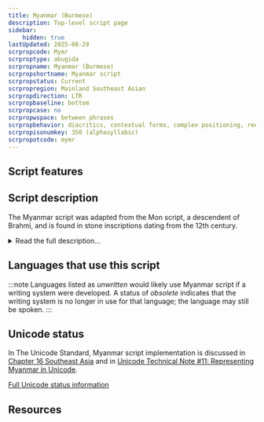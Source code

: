 ```yaml
---
title: Myanmar (Burmese)
description: Top-level script page
sidebar:
    hidden: true
lastUpdated: 2025-08-29
scrpropcode: Mymr
scrproptype: abugida
scrpropname: Myanmar (Burmese)
scrpropshortname: Myanmar script
scrpropstatus: Current
scrpropregion: Mainland Southeast Asian
scrpropdirection: LTR
scrpropbaseline: bottom
scrpropcase: no
scrpropwspace: between phrases
scrpropbehavior: diacritics, contextual forms, complex positioning, reordering, split graphs, required ligatures
scrpropisonumkey: 350 (alphasyllabic)
scrpropotcode: mymr
---
```



## Script features

<ScriptInfo />

## Script description

The Myanmar script was adapted from the Mon script, a descendent of Brahmi, and is found in stone inscriptions dating from the 12th century.

<details>
<summary>Read the full description...</summary>It is used for writing the Burmese and Mon languages, both spoken in Myanmar (previously Burma). The two languages differ in how some phonemic values are assigned to letters. The script is also used, with character extensions, to write some of the Karen languages spoken in Myanmar and Thailand.

The script is an abugida, written from left to right. There are thirty-three initial consonants, each consonant containing an inherent [a] vowel (this can be realised as [ə]). Of these, <span lang='xxx-Mymr'>စ, က, တ, ပ, င, န, မ, ဥ and ည</span> commonly also occur at the end of a syllable, although any consonant _can_ be used syllable-finally. Final consonants are written with a virama mark called _asat_, which silences the inherent vowel.

There are two methods for writing multiple adjacent consonants. Consonant letters can be stacked to form vertical consonant clusters. There are four consonant diacritics that can also be attached to the initial consonant to represent initial [h] or medial [j], [r] or [w]. Some letters can take up to three of these diacritics; most can only take one or two.  In addition, the diacritic representing [h] can also indicate that a sonorant consonant is voiceless, and the diacritic representing [j] can indicate that a velar consonant is pronounced as a laminal alveopalatal.<br />
 <br />
Nasal vowels in spoken Burmese contrast with glottal stopped vowels and are represented by nasal consonant symbols with the virama.

Other vowels, apart from inherent [a] or [ə], are written with diacritics above, below, before or after the consonant letter. When a vowel is in initial position, with no preceding consonant to which it can attach, the sign for [ʔ] acts as a vowel support and the vowel diacritic is attached to it. In some cases, especially when writing loanwords of Indian origin, special initial vowel letters are used. There are also special letters for writing non-native sounds, although in spoken Burmese these are not pronounced as they would be in the language from which they were borrowed; they are pronounced as the closest equivalent Burmese letter would be. For example, Burmese does not contain retroflex sounds, so these would be pronounced as the equivalent from the alveolar set, but written differently.

The Burmese tone system contains four tones; high, low, creaky and stopped. Vowels contain an inherent tone, which can be modified by means of vowel diacritics. The stopped tone is never represented using diacritics as it is context-specific; it always and only occurs in syllables ending with [ʔ], which is the only stop consonant that Burmese syllables can end with.

The Myanmar script uses the two Brahmic punctuation marks, _danda_ and _double danda_, corresponding roughly to the Latin comma/semi-colon and full stop, respectively. There is a set of Myanmar digits from 0-9. Spacing conventions are not standardized, although the general practice  is to use spaces to separate one phonological word from another.
</details>

## Languages that use this script

:::note
Languages listed as _unwritten_ would likely use Myanmar script if a writing system were developed. A status of _obsolete_ indicates that the writing system is no longer in use for that language; the language may still be spoken.
:::

<WsList script='Mymr' wsMax='5' />

## Unicode status

In The Unicode Standard, Myanmar script implementation is discussed in [Chapter 16 Southeast Asia](http://www.unicode.org/versions/latest/ch16.pdf) and in [Unicode Technical Note #11: Representing Myanmar in Unicode](http://www.unicode.org/notes/tn11/).


[Full Unicode status information](/scrlang/unicode/mymr-unicode)

## Resources

<ScriptResources detailSummary='seemore' />

